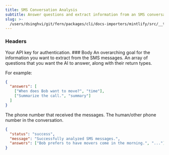 ```yaml
---
title: SMS Conversation Analysis
subtitle: Answer questions and extract information from an SMS conversation.
slug: >-
  /users/dsinghvi/git/fern/packages/cli/docs-importers/mintlify/src/__test__/fixtures/bland/api-v1/post/sms-analyze
---
```



### Headers

<ParamField header="authorization" type="string" required>
  Your API key for authentication.
</ParamField>
### Body

<ParamField body="goal" type="string" required>
  An overarching goal for the information you want to extract from the SMS messages.
</ParamField>

<ParamField body="answers" type="array" required>
An array of questions that you want the AI to answer, along with their return types.

For example:

```json
{
  "answers": [
    ["When does Bob want to move?", "time"],
    ["Summarize the call.", "summary"]
  ]
}
```

</ParamField>

<ParamField body="to" type="string" required>
  The phone number that received the messages.
</ParamField>

<ParamField body="from" type="string" required>
  The human/other phone number in the conversation.
</ParamField>

<ResponseExample>

```json Response
{
  "status": "success",
  "message": "Successfully analyzed SMS messages.",
  "answers": ["Bob prefers to have movers come in the morning.", "..."]
}
```

</ResponseExample>
